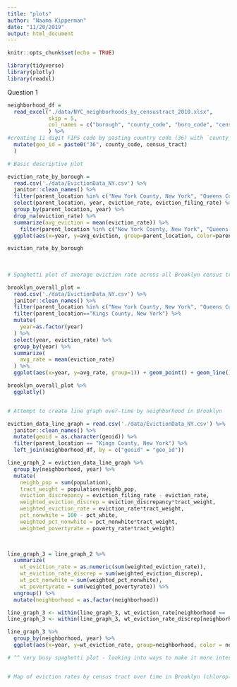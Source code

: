 ```yaml
---
title: "plots"
author: "Naama Kipperman"
date: "11/20/2019"
output: html_document
---
```


```r
knitr::opts_chunk$set(echo = TRUE)

library(tidyverse)
library(plotly)
library(readxl)
```

Question 1

```r
neighborhood_df = 
  read_excel("./data/NYC_neighborhoods_by_censustract_2010.xlsx", 
             skip = 5, 
             col_names = c("borough", "county_code", "boro_code", "census_tract", "PUMA", "nta_code", "neighborhood")
             ) %>% 
#creating 11 digit FIPS code by pasting country code (36) with `county_code` and `census_tract`
  mutate(geo_id = paste0("36", county_code, census_tract)
  )
```


```r

# Basic descriptive plot 

eviction_rate_by_borough =  
  read.csv('./data/EvictionData_NY.csv') %>% 
  janitor::clean_names() %>% 
  filter(parent_location %in% c("New York County, New York", "Queens County, New York", "Kings County, New York", "Bronx County, New York", "Richmond County, New York")) %>% 
  select(parent_location, year, eviction_rate, eviction_filing_rate) %>% 
  group_by(parent_location, year) %>% 
  drop_na(eviction_rate) %>% 
  summarize(avg_eviction = mean(eviction_rate)) %>% 
    filter(parent_location %in% c("New York County, New York", "Queens County, New York", "Kings County, New York", "Bronx County, New York", "Richmond County, New York")) %>% 
  ggplot(aes(x=year, y=avg_eviction, group=parent_location, color=parent_location)) + geom_point() + geom_line() + labs(x="Year", y="Average Borough-Wide Eviction Rate 2000-2016 ")

eviction_rate_by_borough
  
  
  
# Spaghetti plot of average eviction rate across all Brooklyn census tracts over time

brooklyn_overall_plot = 
  read.csv('./data/EvictionData_NY.csv') %>% 
  janitor::clean_names() %>% 
  filter(parent_location %in% c("New York County, New York", "Queens County, New York", "Kings County, New York", "Bronx County, New York", "Richmond County, New York")) %>% 
  filter(parent_location=="Kings County, New York") %>% 
  mutate(
    year=as.factor(year)
  ) %>% 
  select(year, eviction_rate) %>% 
  group_by(year) %>% 
  summarize(
    avg_rate = mean(eviction_rate)
  ) %>% 
  ggplot(aes(x=year, y=avg_rate, group=1)) + geom_point() + geom_line() + labs(x="Year", y="Overall Borough-wide Rate of Eviction (%)")

brooklyn_overall_plot %>% 
  ggplotly()


# Attempt to create line graph over-time by neighborhood in Brooklyn

eviction_data_line_graph = read.csv('./data/EvictionData_NY.csv') %>% 
  janitor::clean_names() %>% 
  mutate(geoid = as.character(geoid)) %>% 
  filter(parent_location == "Kings County, New York") %>% 
  left_join(neighborhood_df, by = c("geoid" = "geo_id"))

line_graph_2 = eviction_data_line_graph %>% 
  group_by(neighborhood, year) %>% 
  mutate(
    neighb_pop = sum(population),
    tract_weight = population/neighb_pop,
    eviction_discrepancy = eviction_filing_rate - eviction_rate,
    weighted_eviction_discrep = eviction_discrepancy*tract_weight,
    weighted_eviction_rate = eviction_rate*tract_weight,
    pct_nonwhite = 100 - pct_white,
    weighted_pct_nonwhite = pct_nonwhite*tract_weight,
    weighted_povertyrate = poverty_rate*tract_weight)
 


line_graph_3 = line_graph_2 %>% 
  summarize(
    wt_eviction_rate = as.numeric(sum(weighted_eviction_rate)),
    wt_eviction_rate_discrep = sum(weighted_eviction_discrep),
    wt_pct_nonwhite = sum(weighted_pct_nonwhite),
    wt_povertyrate = sum(weighted_povertyrate)) %>% 
  ungroup() %>% 
  mutate(neighborhood = as.factor(neighborhood))

line_graph_3 <- within(line_graph_3, wt_eviction_rate[neighborhood == 'park-cemetery-etc-Brooklyn'] <- NA)
line_graph_3 <- within(line_graph_3, wt_eviction_rate_discrep[neighborhood == 'park-cemetery-etc-Brooklyn'] <- NA)

line_graph_3 %>% 
  group_by(neighborhood, year) %>% 
  ggplot(aes(x=year, y=wt_eviction_rate, group=neighborhood, color = neighborhood)) + geom_point() + geom_line() 

# ^^ very busy spaghetti plot - looking into ways to make it more interactive and nice



```



```r

# Map of eviction rates by census tract over time in Brooklyn (chloropleth)


```

